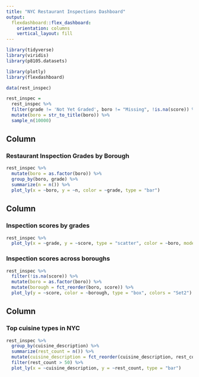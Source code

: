 ```yaml
---
title: "NYC Restaurant Inspections Dashboard"
output: 
  flexdashboard::flex_dashboard:
    orientation: columns
    vertical_layout: fill
---
```


```r
library(tidyverse)
library(viridis)
library(p8105.datasets)

library(plotly)
library(flexdashboard)

```

```r
data(rest_inspec)

rest_inspec =
  rest_inspec %>%
  filter(grade != 'Not Yet Graded', boro != "Missing", !is.na(score)) %>% 
  mutate(boro = str_to_title(boro)) %>% 
  sample_n(10000)
```

Column {data-width=650}
-----------------------------------------------------------------------

### Restaurant Inspection Grades by Borough

```r
rest_inspec %>% 
  mutate(boro = as.factor(boro)) %>% 
  group_by(boro, grade) %>% 
  summarize(n = n()) %>% 
  plot_ly(x = ~boro, y = ~n, color = ~grade, type = "bar")
```

Column {data-width=350}
-----------------------------------------------------------------------

### Inspection scores by grades
```r
rest_inspec %>% 
  plot_ly(x = ~grade, y = ~score, type = "scatter", color = ~boro, mode = "markers")
```

### Inspection scores across boroughs

```r
rest_inspec %>% 
  filter(!is.na(score)) %>% 
  mutate(boro = as.factor(boro)) %>% 
  mutate(borough = fct_reorder(boro, score)) %>% 
  plot_ly(y = ~score, color = ~borough, type = "box", colors = "Set2")
```

Column {data-width=650}
-----------------------------------------------------------------------
### Top cuisine types in NYC

```r
rest_inspec %>% 
  group_by(cuisine_description) %>% 
  summarize(rest_count = n()) %>% 
  mutate(cuisine_description = fct_reorder(cuisine_description, rest_count, .desc = TRUE)) %>% 
  filter(rest_count > 50) %>% 
  plot_ly(x = ~cuisine_description, y = ~rest_count, type = "bar")
```

